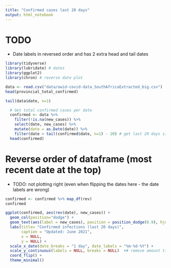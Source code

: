 ```yaml
---
title: "Confirmed cases last 20 days"
output: html_notebook
---
```

# TODO
* Date labels in reversed order and has 2 extra head and tail dates
```r
library(tidyverse)
library(lubridate) # dates
library(ggplot2)
library(chron) # reverse date plot
```

```r
data <- read.csv("data/owid-covid-data_SouthAfricaExtracted_big.csv")
head(provincial_total_confirmed)
```
```r
tail(data$date, n=1)
```

```r
  # Get total confirmed cases per date
  confirmed <- data %>% 
    filter(!is.na(new_cases)) %>% 
    select(date, new_cases) %>% 
    mutate(date = as.Date(date)) %>% 
    filter(date > tail(confirmed$date, n=1) - 20) # get last 20 days since data updated
  head(confirmed)
```
# Reverse order of dataframe (most recent date at the top)
* TODO: not plotting right (even when flipping the dates here - the date labels are wrong)
```r
confirmed <- confirmed %>% map_df(rev) 
confirmed
```

```r
ggplot(confirmed, aes(rev(date), new_cases)) + 
  geom_col(position="dodge") +
  geom_text(aes(label = new_cases), position = position_dodge(0.9), hjust=-0.1) + # add labels
  labs(title= "Confirmed infections (last 20 days)",
       caption = "Updated: June 2021",
       x = NULL,
       y = NULL) +
  scale_x_date(date_breaks = "1 day", date_labels = "%m-%d-%Y") +
  scale_y_continuous(labels = NULL, breaks = NULL)  +# remove amount ticks
  coord_flip() +
  theme_minimal()
```


